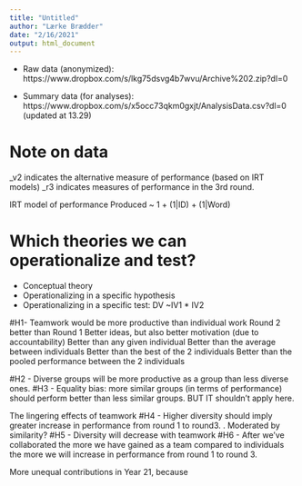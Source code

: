 ```yaml
---
title: "Untitled"
author: "Lærke Brædder"
date: "2/16/2021"
output: html_document
---
```


-  Raw data (anonymized): https://www.dropbox.com/s/lkg75dsvg4b7wvu/Archive%202.zip?dl=0

-  Summary data (for analyses): https://www.dropbox.com/s/x5occ73qkm0gxjt/AnalysisData.csv?dl=0 (updated at 13.29)

# Note on data
_v2 indicates the alternative measure of performance (based on IRT models)
_r3 indicates measures of performance in the 3rd round.

IRT model of performance
Produced ~ 1 + (1|ID) + (1|Word)

# Which theories we can operationalize and test?
- Conceptual theory
- Operationalizing in a specific hypothesis
- Operationalizing in a specific test: DV ~IV1 * IV2

#H1- Teamwork would be more productive than individual work
	Round 2 better than Round 1
	Better ideas, but also better motivation (due to accountability)
Better than any given individual
Better than the average between individuals
Better than the best of the 2 individuals
Better than the pooled performance between the 2 individuals

#H2 - Diverse groups will be more productive as a group than less diverse ones.
#H3 - Equality bias: more similar groups (in terms of performance) should perform better than less similar groups. BUT IT shouldn’t apply here.

The lingering effects of teamwork
#H4 - Higher diversity should imply greater increase in performance from round 1 to round3. 
	. Moderated by similarity?
#H5 - Diversity will decrease with teamwork
#H6 - After we’ve collaborated the more we have gained as a team compared to individuals the more we will increase in performance from round 1 to round 3.

More unequal contributions in Year 21, because 



```r

```

